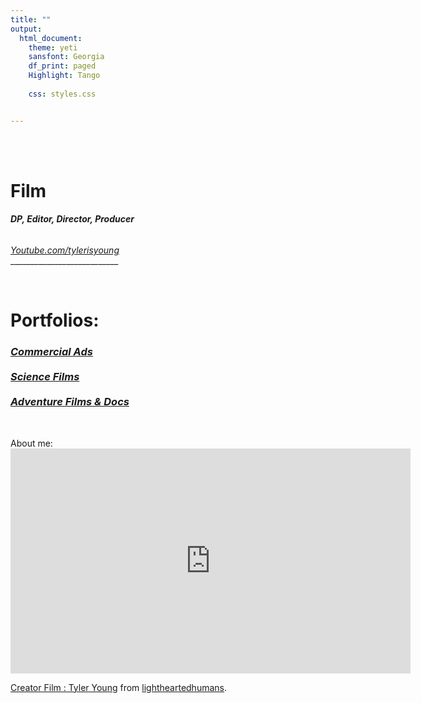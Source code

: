 ```yaml
---
title: ""
output:
  html_document:
    theme: yeti
    sansfont: Georgia
    df_print: paged
    Highlight: Tango
    
    css: styles.css


---
```


<br>
<br>

<h1>**Film**</h1>
<h6>***DP, Editor, Director, Producer***</h6>
<h6></h6>
*[Youtube.com/tylerisyoung](https://www.youtube.com/tylerisyoung/?target=_blank)  
*
___________________________

<br>

<h1>
**Portfolios:**
</h1><h3>
*[Commercial Ads](./Commercial.html)  
<br>
[Science Films](./Science.html)  
<br>
[Adventure Films & Docs](./AdventureFilms.html)*
</h3>

<br>

About me:  
<html>
<iframe src="https://player.vimeo.com/video/418660821" width="640" height="360" frameborder="0" allow="autoplay; fullscreen; picture-in-picture" allowfullscreen></iframe>
<p><a href="https://vimeo.com/418660821">Creator Film : Tyler Young</a> from <a href="https://vimeo.com/lightheartedhumans">lightheartedhumans</a>.</p>
</html>

